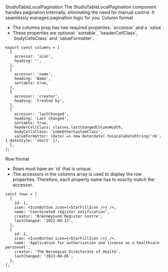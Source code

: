 
<Meta of={StudioTableLocalPaginationStories} />

<Heading level={1} size='small'>
  StudioTableLocalPagination
</Heading>
<Paragraph>
  The StudioTableLocalPagination component handles pagination internally, eliminating the need for
  manual control. It seamlessly manages pagination logic for you.
</Paragraph>

<Canvas of={StudioTableLocalPaginationStories.Preview} />

<Heading level={2} size='xsmall'>
  Column format
</Heading>
<ul>
  <li>The columns prop has two required properties: `accessor` and a `value`.</li>
  <li>
    These properties are optional: `sortable`, `headerCellClass`, `bodyCellsClass` and
    `valueFormatter`.
  </li>
</ul>

```tsx
export const columns = [
  {
    accessor: 'icon',
    heading: '',
  },
  {
    accessor: 'name',
    heading: 'Name',
    sortable: true,
  },
  {
    accessor: 'creator',
    heading: 'Created by',
  },
  {
    accessor: 'lastChanged',
    heading: 'Last changed',
    sortable: true,
    headerCellClass: classes.lastChangedColumnWidth,
    bodyCellsClass: 'someOtherCustomClass',
    valueFormatter: (date) => new Date(date).toLocaleDateString('nb', { dateStyle: 'short' }),
  },
];
```

<Heading level={2} size='xsmall'>
  Row format
</Heading>
<ul>
  <li>Rows must have an `id` that is unique.</li>
  <li>
    The accessors in the columns array is used to display the row properties. Therefore, each
    property name has to exactly match the accessor.
  </li>
</ul>

```tsx
const rows = [
  {
    id: 1,
    icon: <IconButton icon={<StarFillIcon />} />,
    name: 'Coordinated register notification',
    creator: 'Brønnøysund Register Centre',
    lastChanged: '2023-04-12',
  },
  {
    id: 2,
    icon: <IconButton icon={<StarFillIcon />} />,
    name: 'Application for authorisation and license as a healthcare personnel',
    creator: 'The Norwegian Directorate of Health',
    lastChanged: '2023-04-05',
  },
];
```

